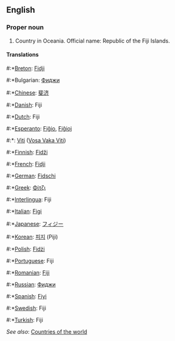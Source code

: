 ==English==

===Proper noun===

# Country in Oceania. Official name: Republic of the Fiji Islands.

====Translations====
#:*[[Breton]]: [[Fidji]]
#:*Bulgarian: [[Фиджи]]
#:*[[Chinese]]: [[斐济]]
#:*[[Danish]]: Fiji
#:*[[Dutch]]: Fiji
#:*[[Esperanto]]: [[Fiĝio]], [[Fiĝioj]]
#:*{{fj}}: [[Viti]] ([[:fj:Viti|Vosa Vaka Viti]])
#:*[[Finnish]]: [[Fidži]]
#:*[[French]]: [[Fidji]]
#:*[[German]]: [[Fidschi]]
#:*[[Greek]]: [[Φίτζι]]
#:*[[Interlingua]]: Fiji
#:*[[Italian]]: [[Figi]]
#:*[[Japanese]]: [[フィジー]]
#:*[[Korean]]: [[피지]] (Piji)
#:*[[Polish]]: [[Fidżi]]
#:*[[Portuguese]]: Fiji
#:*[[Romanian]]: [[Fiji]]
#:*[[Russian]]: [[Фиджи]]
#:*[[Spanish]]: [[Fiyi]]
#:*[[Swedish]]: Fiji
#:*[[Turkish]]: Fiji

''See also'': [[Countries of the world]]